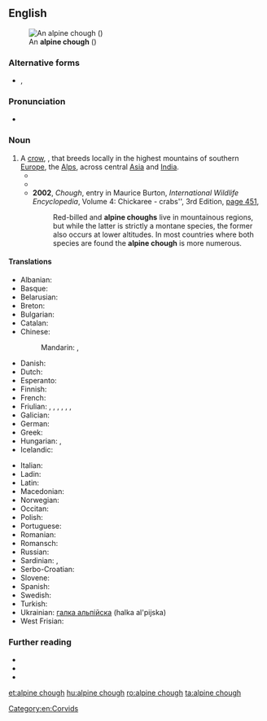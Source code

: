 ==English==
[[File:Alpine Chough.jpg|thumb|An '''alpine chough''' ({{taxlink|Pyrrhocorax graculus|species|noshow=1|ver=160930}})]]

===Alternative forms===
* {{l|en|Alpine Chough}}, {{l|en|Alpine chough}}

===Pronunciation===
* {{IPA|/ˈalpaɪnˈtʃʌf/|lang=en}}

===Noun===
{{en-noun}}

# A [[crow]], {{taxlink|Pyrrhocorax graculus|species|noshow=1|ver=160930}}, that breeds locally in the highest mountains of southern [[Europe]], the [[Alps]], across central [[Asia]] and [[India]].
#* {{quote-text|year=1989|author=Robert Sherlaw Johnson|title=Messiaen|page=138|url=http://books.google.com.au/books?id=NUZrNOj9vsQC&pg=PA138&dq=%22alpine+chough%22%7C%22alpine+choughs%22&hl=en&sa=X&ei=47SRUtmxD5HakgXgrIDgBQ&redir_esc=y#v=onepage&q=%22alpine%20chough%22%7C%22alpine%20choughs%22&f=false|passage=In a sense these sections form refrains to the two couplets, in which two types of material are used: birdsong, consisting of the calls and cries of the '''alpine chough''' and the raven, and passages representing the flight of the '''alpine chough''' and the flight of the golden eagle.}}
#* {{quote-text|year=2000|author=Lawrence W. Swan|title=Tales of the Himalaya: Adventures of a Naturalist|page=97|url=http://books.google.com.au/books?id=zneJNiSvPloC&pg=PA97&dq=%22alpine+chough%22%7C%22alpine+choughs%22&hl=en&sa=X&ei=47SRUtmxD5HakgXgrIDgBQ&redir_esc=y#v=onepage&q=%22alpine%20chough%22%7C%22alpine%20choughs%22&f=false|passage=The '''alpine chough''' was seen by Edmund Hillary on his way to the summit of Mount Everest at 28,000 feet, and I believe it is likely that the little cache of biscuits and candy placed on the summit by Tensing Norkay in May, 1953, was visited by '''alpine choughs''' on their patrols in search of human debris.}}
#* '''2002''', ''Chough'', entry in Maurice Burton, ''International Wildlife Encyclopedia'', Volume 4: Chickaree - crabs'', 3rd Edition, [http://books.google.com.au/books?id=BumyQJ14n8sC&pg=PA451&dq=%22alpine+chough%22%7C%22alpine+choughs%22&hl=en&sa=X&ei=47SRUtmxD5HakgXgrIDgBQ&redir_esc=y#v=onepage&q=%22alpine%20chough%22%7C%22alpine%20choughs%22&f=false page 451],
#*: Red-billed and '''alpine choughs''' live in mountainous regions, but while the latter is strictly a montane species, the former also occurs at lower altitudes. In most countries where both species are found the '''alpine chough''' is more numerous.

====Translations====
{{trans-top|alpine chough}}
* Albanian: {{t|sq|stërqoka e malit}}
* Basque: {{t|eu|belatxinga moko hori}}
* Belarusian: {{t|be|альпiйская галка|f}}
* Breton: {{t|br|kavan beg melen}}
* Bulgarian: {{t|bg|жълтоклюна гарга|f}}
* Catalan: {{t|ca|gralla de bec groc|f}}
* Chinese:
*: Mandarin: {{t|cmn|黃嘴山鴉|sc=Hani}}, {{t|cmn|黄嘴山鸦|tr=huángzuǐ shānyā|sc=Hani}}
* Danish: {{t|da|alpeallike|c}}
* Dutch: {{t|nl|alpenkauw|m}}
* Esperanto: {{t|eo|flavbeka montokorvo}}
* Finnish: {{t+|fi|alppinaakka}}
* French: {{t+|fr|chocard à bec jaune|m}}
* Friulian: {{t|fur|çorin}}, {{t|fur|çuvrin}}, {{t|fur|curnile}}, {{t|fur|curnîl}}, {{t|fur|agaçon}}, {{t|fur|mierli di mont}}, {{t|fur|corvat di mont}}
* Galician: {{t|gl|gralha de bico vermelho|f}}
* German: {{t+|de|Alpendohle|f}}
* Greek: {{t|el|κιτρινοκαλιακούδα|f}}
* Hungarian: {{t+|hu|havasi csóka}}, {{t+|hu|sárgacsőrű csóka}}
* Icelandic: {{t|is|fjallkorpungur}}
{{trans-mid}}
* Italian: {{t|it|gracchio alpino|m}}
* Ladin: {{t|lld|agacion}}
* Latin: {{t|la|Pyrrhocorax graculus|m}}
* Macedonian: {{t|mk|гaлкa|tr=galka|f}}
* Norwegian: {{t|no|alpekaie}}
* Occitan: {{t|oc|gralha a bèc jaune|f}}
* Polish: {{t|pl|wieszczek|m}}
* Portuguese: {{t|pt|gralha-alpina|f}}
* Romanian: {{t|ro|stăncuță alpină|f}}
* Romansch: {{t|rm|curnagl}}
* Russian: {{t|ru|альпи́йская га́лка|f}}
* Sardinian: {{t|sc|carroghedda de monti|f}}, {{t|sc|corroga de monte|f}}
* Serbo-Croatian: {{t|sh|жутокљуна галица|f|tr=[[žutokljuna galica]]|sc=Cyrl}}
* Slovene: {{t|sl|planinska kavka|f}}
* Spanish: {{t|es|chova piquigualda|f}}
* Swedish: {{t|sv|alpkaja|c}}
* Turkish: {{t+|tr|sarı gagalı dağ kargası}}
* Ukrainian: [[галка альпiйска]] (halka al'pijska) {{g|f}}
* West Frisian: {{t|fy|alpenka}}
{{trans-bottom}}

===Further reading===
* {{projectlink|wikipedia}}
* {{specieslite|Pyrrhocorax graculus}}
* {{comcatlite|Pyrrhocorax graculus}}

[[Category:en:Corvids]]

[[et:alpine chough]]
[[hu:alpine chough]]
[[ro:alpine chough]]
[[ta:alpine chough]]